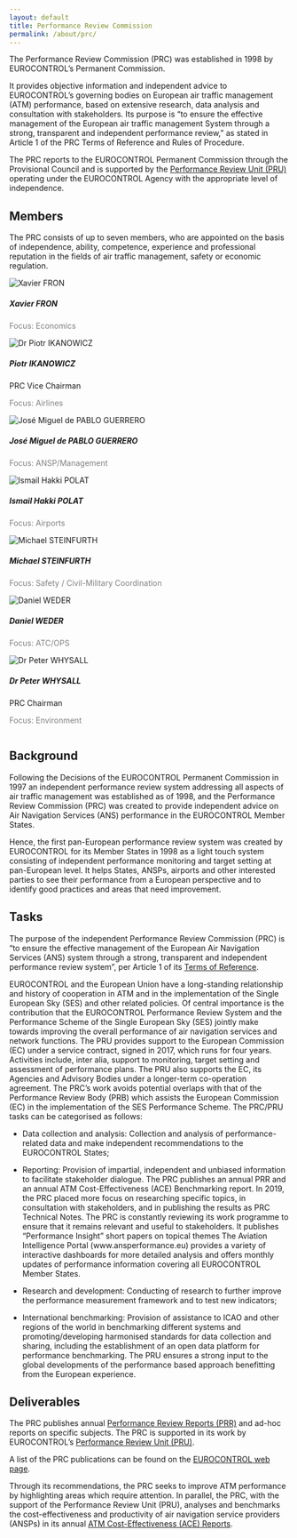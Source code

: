 ```yaml
---
layout: default
title: Performance Review Commission
permalink: /about/prc/
---
```

The Performance Review Commission (PRC) was established in 1998 by EUROCONTROL’s Permanent Commission.

It provides objective information and independent advice to EUROCONTROL’s governing bodies on European air traffic management (ATM) performance, based on extensive research, data analysis and consultation with stakeholders. Its purpose is "to ensure the effective management of the European air traffic management System through a strong, transparent and independent performance review," as stated in Article 1 of the PRC Terms of Reference and Rules of Procedure.

The PRC reports to the EUROCONTROL Permanent Commission through the Provisional Council and is supported by the [Performance Review Unit (PRU)](/about/us/) operating under the EUROCONTROL Agency with the appropriate level of independence.

## Members
The PRC consists of up to seven members, who are appointed on the basis of independence, ability, competence, experience and professional reputation in the fields of air traffic management, safety or economic regulation.

<!-- cards with PRC Members -->
<div class="container">
<div class="row">
<div class="card-deck">

<!--
<div class="card">
 <a href="/about/prc_XF"><img class="card-img-top" src="/images/prc/prc_XF.jpg" alt="Xavier FRON">
  <div class="card-body"><h5 class="card-title">Xavier FRON</h5></a><p class="card-text" style="color:grey">Focus: Economics</p>
  </div></div>
-->

<div class="card">
 <img class="card-img-top" src="/images/prc/prc_XF.jpg" alt="Xavier FRON">
  <div class="card-body"><h5 class="card-title">Xavier FRON</h5><p class="card-text" style="color:grey">Focus: Economics</p>
  </div></div>

<div class="card">
 <img class="card-img-top" src="/images/prc/prc_PI.jpg" alt="Dr Piotr IKANOWICZ">
  <div class="card-body"><h5 class="card-title">Piotr IKANOWICZ</h5><p class="card-text">PRC Vice Chairman</p><p class="card-text" style="color:grey">Focus: Airlines</p>
  </div></div>

<div class="card">
  <img class="card-img-top" src="/images/prc/prc_JM.jpg" alt="José Miguel de PABLO GUERRERO">
  <div class="card-body"><h5 class="card-title">José Miguel de PABLO GUERRERO</h5><p class="card-text" style="color:grey">Focus: ANSP/Management</p>
  </div></div> 
<div class="card">
  <img class="card-img-top" src="/images/prc/prc_IP.jpg" alt="Ismail Hakki POLAT ">
  <div class="card-body"><h5 class="card-title">Ismail Hakki POLAT</h5><p class="card-text" style="color:grey">Focus: Airports</p>
</div></div>

</div>
</div>
</div> 

<div class="container">
<div class="row">
<div class="card-deck">

 <div class="card">
  <img class="card-img-top" src="/images/prc/prc_MS.jpg" alt="Michael STEINFURTH">
  <div class="card-body"><h5 class="card-title">Michael STEINFURTH</h5><p class="card-text" style="color:grey">Focus: Safety / Civil-Military Coordination</p>
  </div></div> 
  <div class="card">
  <img class="card-img-top" src="/images/prc/prc_DW.jpg" alt="Daniel WEDER ">
  <div class="card-body"><h5 class="card-title">Daniel WEDER </h5><p class="card-text" style="color:grey">Focus: ATC/OPS</p>
  </div></div>
<div class="card">
  <img class="card-img-top" src="/images/prc/prc_PW.jpg" alt="Dr Peter WHYSALL ">
  <div class="card-body"><h5 class="card-title">Dr Peter WHYSALL </h5><p class="card-text">PRC Chairman</p><p class="card-text" style="color:grey">Focus: Environment</p>
  </div></div> 
<div class="card">
  <img class="card-img-top" src="" alt="">
  <div class="card-body"><h5 class="card-title"></h5><p class="card-text"></p>
  </div></div>

</div>
</div>
</div>

## Background
Following the Decisions of the EUROCONTROL Permanent Commission in 1997 an independent performance review system addressing all aspects of air traffic management was established as of 1998, and the Performance Review Commission (PRC) was created to provide independent advice on Air Navigation Services (ANS) performance in the EUROCONTROL Member States. 

Hence, the first pan-European performance review system was created by EUROCONTROL for its Member States in 1998 as a light touch system consisting of independent performance monitoring and target setting at pan-European level. It helps States, ANSPs, airports and other interested parties to see their performance from a European perspective and to identify good practices and areas that need improvement.  

## Tasks

The purpose of the independent Performance Review Commission (PRC) is “to ensure the effective management of the European Air Navigation Services (ANS) system through a strong, transparent and independent performance review system”, per Article 1 of its [Terms of Reference][prcterms]. 

EUROCONTROL and the European Union have a long-standing relationship and history of cooperation in ATM and in the implementation of the Single European Sky (SES) and other related policies. Of central importance is the contribution that the EUROCONTROL Performance Review System and the Performance Scheme of the Single European Sky (SES) jointly make towards improving the overall performance of air navigation services and network functions. The PRU provides support to the European Commission (EC) under a service contract, signed in 2017, which runs for four years. Activities include, inter alia, support to monitoring, target setting and assessment of performance plans. The PRU also supports the EC, its Agencies and Advisory Bodies under a longer-term co-operation agreement. 
The PRC’s work avoids potential overlaps with that of the Performance Review Body (PRB) which assists the European Commission (EC) in the implementation of the SES Performance Scheme. The PRC/PRU tasks can be categorised as follows:

*	Data collection and analysis: Collection and analysis of performance-related data and make independent recommendations to the EUROCONTROL 
States;

*	Reporting: Provision of impartial, independent and unbiased information to facilitate stakeholder dialogue. The PRC publishes an annual PRR and an annual ATM Cost-Effectiveness (ACE) Benchmarking report. In 2019, the PRC placed more focus on researching specific topics, in consultation with stakeholders, and in publishing the results as PRC Technical Notes. The PRC is constantly reviewing its work programme to ensure that it remains relevant and useful to stakeholders. It publishes “Performance Insight” short papers on topical themes 
The Aviation Intelligence Portal (www.ansperformance.eu) provides a variety of interactive dashboards for more detailed analysis and offers monthly updates of performance information covering all EUROCONTROL Member States. 

*	Research and development: Conducting of research to further improve the performance measurement framework and to test new indicators;

*	International benchmarking: Provision of assistance to ICAO and other regions of the world in benchmarking different systems and promoting/developing harmonised standards for data collection and sharing, including the establishment of an open data platform for performance benchmarking. The PRU ensures a strong input to the global developments of the performance based approach benefitting from the European experience.

## Deliverables

The PRC publishes annual [Performance Review Reports (PRR)](/publications/prc/prr/) and ad-hoc reports on specific subjects. The PRC is supported in its work by EUROCONTROL’s [Performance Review Unit (PRU)](/about/us/).

A list of the PRC publications can be found on the [EUROCONTROL web page][prcdeliverables].

Through its recommendations, the PRC seeks to improve ATM performance by highlighting areas which require attention. In parallel, the PRC, with the support of the Performance Review Unit (PRU), analyses and benchmarks the cost-effectiveness and productivity of air navigation service providers (ANSPs) in its annual [ATM Cost-Effectiveness (ACE) Reports](/economics/ace/).


[prcdeliverables]: https://www.eurocontrol.int/air-navigation-services-performance-review#deliverables "PRC Deliverables"
[prcterms]: https://www.eurocontrol.int/publication/performance-review-commission-terms-reference-and-rules-procedure "PRC Terms of Reference and Rules of Procedure"
